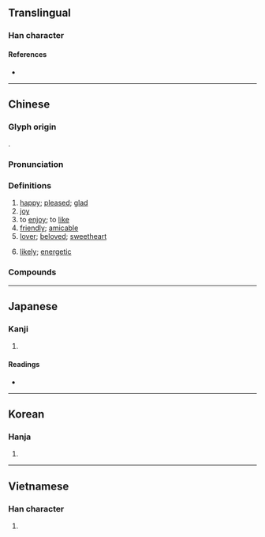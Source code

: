 {{also|歓|驩|欢}}
{{character info}}
==Translingual==
{{Han simplified forms|歡|歓|欢}}

===Han character===
{{Han char|rn=76|rad=欠|as=18|sn=22|four=47282|canj=TGNO|ids=⿰雚欠}}

====References====
* {{Han ref|kx=0573.120|dkj=16242|dj=0961.120|hdz=32153.170|uh=6B61|ud=27489|bh=C577|bd=50551}}

----

==Chinese==
{{zh-forms|s=欢|alt=驩,懽,讙}}

===Glyph origin===
{{Han etym}}
{{Han compound|雚|欠|c1=p|c2=s|ls=psc}}.

===Pronunciation===
{{zh-pron
|m=huān
|m-s=
|c=fun1
|c-t=
|g=
|h=pfs=fôn;gd=fon1
|j=
|mb=húing
|md=huăng
|mn=hoaⁿ/hoan
|mn_note=hoaⁿ - vernacular; hoan - literary
|mn-t=huan1/huang1/huêng1
|mn-t_note=huan1 - vernacular; huang1/huêng1 - literary
|w=1huoe
|x=
|mc=y
|oc=y
|cat=a,n,v
}}

===Definitions===
{{zh-hanzi}}

# [[happy]]; [[pleased]]; [[glad]]
# [[joy]]
# to [[enjoy]]; to [[like]]
# [[friendly]]; [[amicable]]
# [[lover]]; [[beloved]]; [[sweetheart]]
# {{lb|zh|dialect}} [[likely]]; [[energetic]]

===Compounds===
{{zh-der|歡場|歡呼|歡送|歡天喜地|合歡扇|悒悒不歡|交歡|八音聯歡|夾道歡迎|另結新歡|千歡萬喜|喜歡|悲歡歲月|合歡結|合歡山|合歡|尋歡|同歡同賞|悲歡離合|悲歡聚散|悲歡合散|悲歡|強顏歡笑|平生歡|市歡|不苦歡|尋歡作樂|大葉合歡|不歡而散|失歡|喜地歡天|墜歡重拾|墜歡|同歡|合家歡|吃合家歡|人歡馬叫|歡喜佛|歡欣若狂|歡躍|枕席之歡|握手言歡|歡忭|眉歡眼笑|求歡|歡騰|歡喜|歡鄰|歡抃|歡迎|歡笑|歡喜冤家|歡快|歡欣踴躍|成歡|歡心|皆大歡喜|歡聚一堂|歡唱|歡門|秦歡晉愛|歡暢|承歡膝下|歡蹦亂跳|所歡|承歡|歡愉|空歡喜|歡忻鼓舞|歡會|歡忻踴躍|歡歡喜喜|歡忻|歡洽|歡若平生|歡顏|歡喜錢兒|承歡獻媚|歡客|眼前歡|盡歡而散|相得甚歡|歡欣|盡歡|男歡女愛|滿心歡喜|歡聲雷動|歡欣鼓舞|朝歡暮樂|握手極歡|歡呼雷動|狂歡|把手言歡|撒歡|歡悅|抑鬱寡歡|歡聚|歡迸亂跳|歡聲|歡翅|歡樂|歡度|歡娛|歡喜若狂|歡勢|新歡|迎歡買俏|菽水之歡|買笑追歡|落寞寡歡|薄海歡騰|賓主盡歡|賣笑追歡|鼓舞歡欣|鼓掌歡呼|聯歡會|魚水之歡|騰歡|覓愛追歡|追歡取樂|雲雨之歡|離合悲歡|聯歡|閤家歡|鬱鬱寡歡|金合歡|重拾舊歡|竭誠歡迎|追歡買笑|追歡|菽水承歡|落落寡歡|結歡}}

----

==Japanese==
{{ja-kanji forms|歓|歡}}

===Kanji===
{{ja-kanji|grade=|rs=欠18|shin=歓}}

# {{ja-kyujitai spelling of|歓}} ''{{gloss|[[joy]], [[delight]]}}''

====Readings====
* {{ja-readings|on=[[かん]] (kan)|kun=[[よろこぶ]] (yorokobu)}}

----

==Korean==

===Hanja===
{{ko-hanja|hangeul=환|eumhun=|rv=hwan|mr=hwan|y=hwan}}

# {{rfdef|ko|sort=欠18}}

----

==Vietnamese==

===Han character===
{{vi-readings|reading=hoan, hoen|rs=欠18}}

# {{rfdef|vi|sort=欠18}}